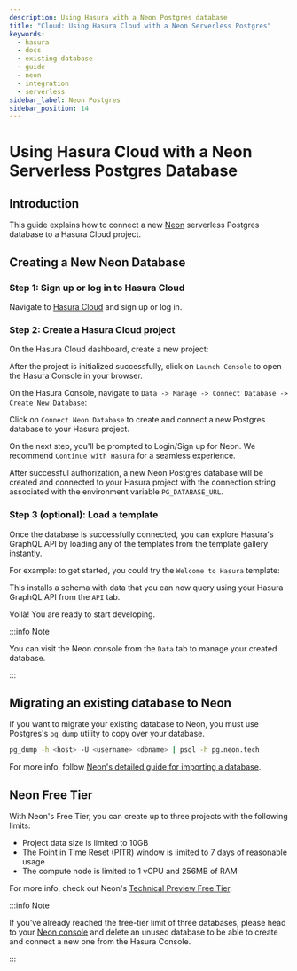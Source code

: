 ```yaml
---
description: Using Hasura with a Neon Postgres database
title: "Cloud: Using Hasura Cloud with a Neon Serverless Postgres"
keywords:
  - hasura
  - docs
  - existing database
  - guide
  - neon
  - integration
  - serverless
sidebar_label: Neon Postgres
sidebar_position: 14
---
```



# Using Hasura Cloud with a Neon Serverless Postgres Database

## Introduction

This guide explains how to connect a new [Neon](https://neon.tech/) serverless Postgres database to a Hasura Cloud
project.

## Creating a New Neon Database

### Step 1: Sign up or log in to Hasura Cloud

Navigate to [Hasura Cloud](https://cloud.hasura.io/signup/?pg=docs&plcmt=body&cta=navigate-to-hasura-cloud&tech=default)
and sign up or log in.

### Step 2: Create a Hasura Cloud project

On the Hasura Cloud dashboard, create a new project:

<Thumbnail
  src="/img/cloud-dbs/create-hasura-cloud-project.png"
  alt="Create Hasura Cloud project"
/>

After the project is initialized successfully, click on `Launch Console` to open the Hasura Console in your browser.

On the Hasura Console, navigate to `Data -> Manage -> Connect Database -> Create New Database`:

Click on `Connect Neon Database` to create and connect a new Postgres database to your Hasura project.

<Thumbnail
  src="/img/cloud-dbs/neon/connect_neon_database.png"
  alt="Connect Neon database"
  widht="700px"
/>

On the next step, you'll be prompted to Login/Sign up for Neon. We recommend `Continue with Hasura` for a seamless
experience.

<Thumbnail
  src="/img/cloud-dbs/neon/neon_authentication.png"
  alt="Neon Authentication"
  widht="700px"
/>

After successful authorization, a new Neon Postgres database will be created and connected to your Hasura project with
the connection string associated with the environment variable `PG_DATABASE_URL`.

### Step 3 (optional): Load a template

Once the database is successfully connected, you can explore Hasura's GraphQL API by loading any of the templates from
the template gallery instantly.

For example: to get started, you could try the `Welcome to Hasura` template:

<Thumbnail
  src="/img/cloud-dbs/neon/hasura_hello_world_template.png"
  alt="Hello World Template"
  widht="700px"
/>

This installs a schema with data that you can now query using your Hasura GraphQL API from the `API` tab.

Voilà! You are ready to start developing.

<Thumbnail src="/img/cloud-dbs/hasura-console.png" alt="Hasura Console" />

:::info Note

You can visit the Neon console from the `Data` tab to manage your created database.

<Thumbnail
  src="/img/cloud-dbs/neon/neon_console_link_page.png"
  alt="Neon Console Link"
  widht="700px"
/>

:::

## Migrating an existing database to Neon

If you want to migrate your existing database to Neon, you must use Postgres's `pg_dump` utility to copy over your
database.

```bash
pg_dump -h <host> -U <username> <dbname> | psql -h pg.neon.tech
```

For more info, follow
[Neon's detailed guide for importing a database](https://neon.tech/docs/how-to-guides/import-an-existing-database/).

## Neon Free Tier

With Neon's Free Tier, you can create up to three projects with the following limits:

- Project data size is limited to 10GB
- The Point in Time Reset (PITR) window is limited to 7 days of reasonable usage
- The compute node is limited to 1 vCPU and 256MB of RAM

For more info, check out Neon's
[Technical Preview Free Tier](https://neon.tech/docs/reference/technical-preview-free-tier/).

:::info Note

If you've already reached the free-tier limit of three databases, please head to your
[Neon console](https://console.neon.tech/) and delete an unused database to be able to create and connect a new one
from the Hasura Console.

<Thumbnail
  src="/img/cloud-dbs/neon/free_tier_exceeded_neon.png"
  alt="Neon Free Tier Warning"
  widht="700px"
/>

:::

